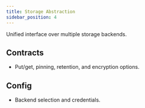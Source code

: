```yaml
---
title: Storage Abstraction
sidebar_position: 4
---
```


Unified interface over multiple storage backends.

## Contracts
- Put/get, pinning, retention, and encryption options.

## Config
- Backend selection and credentials.

